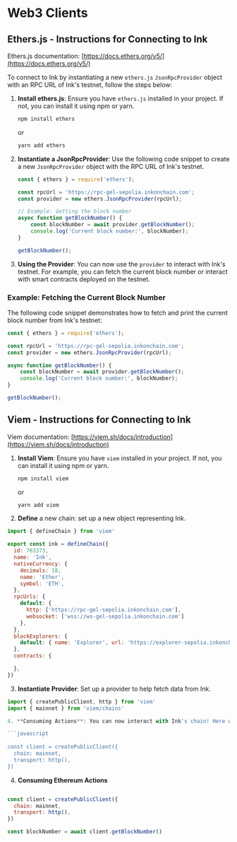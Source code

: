 # Web3 Clients

## Ethers.js - Instructions for Connecting to Ink

Ethers.js documentation: [https://docs.ethers.org/v5/](https://docs.ethers.org/v5/)

To connect to Ink by instantiating a new `ethers.js` `JsonRpcProvider` object with an RPC URL of Ink's testnet, follow the steps below:

1. **Install ethers.js**: Ensure you have `ethers.js` installed in your project. If not, you can install it using npm or yarn.

   ```bash
   npm install ethers
   ```

   or

   ```bash
   yarn add ethers
   ```

2. **Instantiate a JsonRpcProvider**: Use the following code snippet to create a new `JsonRpcProvider` object with the RPC URL of Ink's testnet.

   ```javascript
   const { ethers } = require('ethers');

   const rpcUrl = 'https://rpc-gel-sepolia.inkonchain.com';
   const provider = new ethers.JsonRpcProvider(rpcUrl);

   // Example: Getting the block number
   async function getBlockNumber() {
       const blockNumber = await provider.getBlockNumber();
       console.log('Current block number:', blockNumber);
   }

   getBlockNumber();
   ```

3. **Using the Provider**: You can now use the `provider` to interact with Ink's testnet. For example, you can fetch the current block number or interact with smart contracts deployed on the testnet.

### Example: Fetching the Current Block Number

The following code snippet demonstrates how to fetch and print the current block number from Ink's testnet:

```javascript
const { ethers } = require('ethers');

const rpcUrl = 'https://rpc-gel-sepolia.inkonchain.com';
const provider = new ethers.JsonRpcProvider(rpcUrl);

async function getBlockNumber() {
    const blockNumber = await provider.getBlockNumber();
    console.log('Current block number:', blockNumber);
}

getBlockNumber();
```

## Viem - Instructions for Connecting to Ink

Viem documentation: [https://viem.sh/docs/introduction](https://viem.sh/docs/introduction)

1. **Install Viem**: Ensure you have `viem` installed in your project. If not, you can install it using npm or yarn.

   ```bash
   npm install viem
   ```

   or

   ```bash
   yarn add viem
   ```

2. **Define** a new chain: set up a new object representing Ink.

```javascript
import { defineChain } from 'viem'

export const ink = defineChain({
  id: 763373,
  name: 'Ink',
  nativeCurrency: {
    decimals: 18,
    name: 'Ether',
    symbol: 'ETH',
  },
  rpcUrls: {
    default: {
      http: ['https://rpc-gel-sepolia.inkonchain.com'],
      websocket: ['wss://ws-gel-sepolia.inkonchain.com']
    },
  },
  blockExplorers: {
    default: { name: 'Explorer', url: 'https://explorer-sepolia.inkonchain.com' },
  },
  contracts: {

  },
})

```

3. **Instantiate Provider**: Set up a provider to help fetch data from Ink. 

```javascript
import { createPublicClient, http } from 'viem'
import { mainnet } from 'viem/chains'

4. **Consuming Actions**: You can now interact with Ink's chain! Here we are getting the current block number.

```javascript 
 
const client = createPublicClient({
  chain: mainnet,
  transport: http(),
})
```

4. **Consuming Ethereum Actions**

```javascript

const client = createPublicClient({
  chain: mainnet,
  transport: http(),
})

const blockNumber = await client.getBlockNumber()
```
